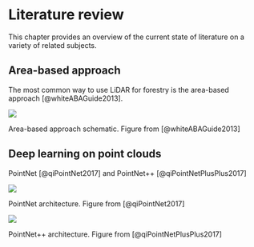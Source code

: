 # Literature review

This chapter provides an overview of the current state of literature on a variety of related subjects.

## Area-based approach

The most common way to use LiDAR for forestry is the area-based approach [@whiteABAGuide2013].

::: {#fig-aba-schema}
![](../images/aba_schematic.jpg)

Area-based approach schematic. Figure from [@whiteABAGuide2013]
:::

## Deep learning on point clouds

PointNet [@qiPointNet2017] and PointNet++ [@qiPointNetPlusPlus2017]

::: {#fig-pointnet-architecture}
![](../images/pointnet_architecture.jpg)

PointNet architecture. Figure from [@qiPointNet2017]
:::

::: {#fig-pointnet2-architecture}
![](../images/pointnet2_architecture.jpg)

PointNet++ architecture. Figure from [@qiPointNetPlusPlus2017]
:::
